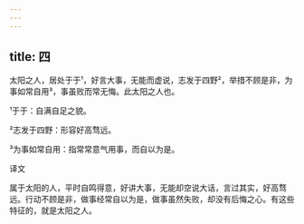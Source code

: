 ```yaml
---
---
---
```

title: 四
---




太阳之人，居处于于¹，好言大事，无能而虚说，志发于四野²，举措不顾是非，为事如常自用³，事虽败而常无悔。此太阳之人也。

¹于于：自满自足之貌。

²志发于四野：形容好高骛远。

³为事如常自用：指常常意气用事，而自以为是。

译文

属于太阳的人，平时自鸣得意，好讲大事，无能却空说大话，言过其实，好高骛远。行动不顾是非，做事经常自以为是，做事虽然失败，却没有后悔之心。有这些特征的，就是太阳之人。